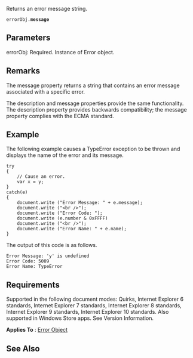 Returns an error message string.

 errorObj.'''message'''

==Parameters==
; errorObj: Required. Instance of Error object.

==Remarks==
The message property returns a string that contains an error message associated with a specific error.

The description and message properties provide the same functionality. The description property provides backwards compatibility; the message property complies with the ECMA standard.


==Example==
The following example causes a TypeError exception to be thrown and displays the name of the error and its message.

 try
 {
     // Cause an error.
     var x = y;
 }
 catch(e)
 {
     document.write ("Error Message: " + e.message);
     document.write ("&lt;br /&gt;");
     document.write ("Error Code: ");
     document.write (e.number &amp; 0xFFFF)
     document.write ("&lt;br /&gt;");
     document.write ("Error Name: " + e.name);
 }
The output of this code is as follows.

 Error Message: 'y' is undefined
 Error Code: 5009
 Error Name: TypeError

==Requirements==
Supported in the following document modes: Quirks, Internet Explorer 6 standards, Internet Explorer 7 standards, Internet Explorer 8 standards, Internet Explorer 9 standards, Internet Explorer 10 standards. Also supported in Windows Store apps. See Version Information.

'''Applies To''' : [[javascript/Error|Error Object]]


==See Also==

              

              
